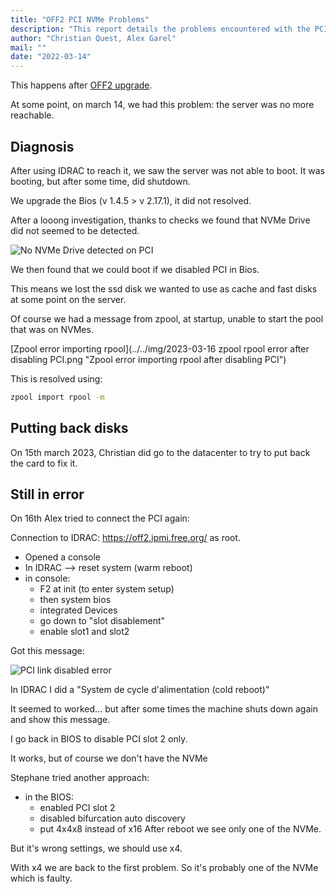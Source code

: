 ```yaml
---
title: "OFF2 PCI NVMe Problems"
description: "This report details the problems encountered with the PCI card supporting NVMe drives on off2 after an upgrade. It covers diagnosis, troubleshooting steps including BIOS configuration and physical checks, and the eventual conclusion that a faulty NVMe drive was the likely cause."
author: "Christian Quest, Alex Garel"
mail: ""
date: "2022-03-14"
---
```


This happens after [OFF2 upgrade](/docs/Infra/reports/2023/2023-02-17-off2-upgrade).

At some point, on march 14, we had this problem: the server was no more reachable.

## Diagnosis

After using IDRAC to reach it, we saw the server was not able to boot. It was booting, but after some time, did shutdown.

We upgrade the Bios (v 1.4.5 > v 2.17.1), it did not resolved.

After a looong investigation, thanks to checks we found that NVMe Drive did not seemed to be detected.

![No NVMe Drive detected on PCI](../../img/2023-03-16-off2-test-error-pci-device.png "No NVMe Drive detected on PCI while testing")

We then found that we could boot if we disabled PCI in Bios.

This means we lost the ssd disk we wanted to use as cache and fast disks at some point on the server.

Of course we had a message from zpool, at startup, unable to start the pool that was on NVMes.

[Zpool error importing rpool](../../img/2023-03-16 zpool rpool error after disabling PCI.png "Zpool error importing rpool after disabling PCI")

This is resolved using:

```bash
zpool import rpool -m
```

## Putting back disks

On 15th march 2023, Christian did go to the datacenter to try to put back the card to fix it.

## Still in error

On 16th Alex tried to connect the PCI again:

Connection to IDRAC: https://off2.ipmi.free.org/ as root.

- Opened a console
- In IDRAC --> reset system (warm reboot)
- in console:
  - F2 at init (to enter system setup)
  - then system bios
  - integrated Devices
  - go down to "slot disablement"
  - enable slot1 and slot2

Got this message:

![PCI link disabled error](../../img/2023-04-14%20error%20PCI%20link%20disabled.png "PCI link disabled error on startup")

In IDRAC I did a "System de cycle d'alimentation (cold reboot)"

It seemed to worked... but after some times the machine shuts down again and show this message.

I go back in BIOS to disable PCI slot 2 only.

It works, but of course we don't have the NVMe

Stephane tried another approach:

- in the BIOS:
  - enabled PCI slot 2
  - disabled bifurcation auto discovery
  - put 4x4x8 instead of x16
    After reboot we see only one of the NVMe.

But it's wrong settings, we should use x4.

With x4 we are back to the first problem. So it's probably one of the NVMe which is faulty.
